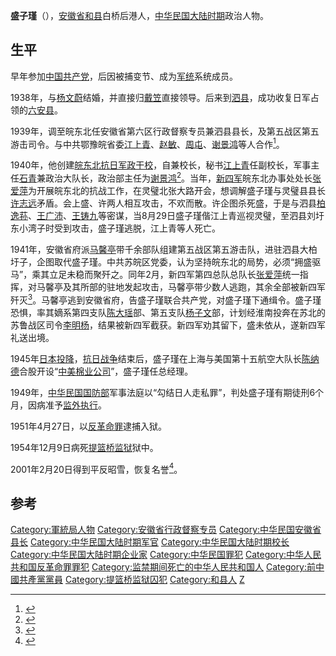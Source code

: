 '''盛子瑾'''（{{bd|1906年||1954年|12月9日}}），[[安徽省|安徽省]][[和县|和县]]白桥后港人，[[中华民国大陆时期|中华民国大陆时期]]政治人物。
==生平==
早年参加[[中国共产党|中国共产党]]，后因被捕变节、成为[[军统|军统]]系统成员。

1938年，与[[杨文蔚|杨文蔚]]结婚，并直接归[[戴笠|戴笠]]直接领导。后来到[[泗县|泗县]]，成功收复日军占领的[[六安县|六安县]]。

1939年，调至皖东北任安徽省第六区行政督察专员兼泗县县长，及第五战区第五游击司令。与中共鄂豫皖省委[[江上青|江上青]]、[[赵敏|赵敏]]、[[周屯|周屯]]、[[谢景鸿|谢景鸿]]等人合作<ref>{{cite news|title=联合盛子瑾抗日|url=http://ah.anhuinews.com/qmt/system/2011/04/11/003932256.shtml|accessdate=2015-02-17|newspaper=中安在线|archive-url=https://web.archive.org/web/20150217144903/http://ah.anhuinews.com/qmt/system/2011/04/11/003932256.shtml|archive-date=2015-02-17|dead-url=yes}}</ref>。

1940年，他创建[[皖东北抗日军政干校|皖东北抗日军政干校]]，自兼校长，秘书[[江上青|江上青]]任副校长，军事主任[[石青|石青]]兼政治大队长，政治部主任为[[谢景鸿|谢景鸿]]<ref>{{cite news|title=一片丹心日月明——江上青在宿迁|url=http://www.suqian.gov.cn/szb/cgzs/201304/d69bd25313414edfa9caf1f0b478b020.shtml|accessdate=2015-02-17|newspaper=《宿迁日报》|date=2013年4月2日|archive-url=https://web.archive.org/web/20150217142338/http://www.suqian.gov.cn/szb/cgzs/201304/d69bd25313414edfa9caf1f0b478b020.shtml|archive-date=2015年2月17日|dead-url=yes}}</ref>。当年，[[新四军|新四军]]皖东北办事处处长[[张爱萍|张爱萍]]为开展皖东北的抗战工作，在灵璧北张大路开会，想调解盛子瑾与灵璧县县长[[许志远|许志远]]矛盾。会上盛、许两人相互攻击，不欢而散。许企图杀死盛，于是与泗县[[柏逸荪|柏逸荪]]、[[王广沛|王广沛]]、[[王铸九|王铸九]]等密谋，当8月29日盛子瑾偕江上青巡视灵璧，至泗县刘圩东小湾子时受到攻击，盛子瑾逃脱，江上青等人死亡。

1941年，安徽省府派[[马馨亭|马馨亭]]带千余部队组建第五战区第五游击队，进驻泗县大柏圩子，企图取代盛子瑾。中共苏皖区党委，认为坚持皖东北的局势，必须“拥盛驱马”，乘其立足未稳而聚歼之。同年2月，新四军第四总队总队长[[张爱萍|张爱萍]]统一指挥，对马馨亭及其所部的驻地发起攻击，马馨亭带少数人逃跑，其余全部被新四军歼灭<ref>{{cite news|title=皖南事变中的国民党桂系：调派三个师进攻无为新四军|url=http://news.ifeng.com/a/20141211/42696088_1.shtml|accessdate=2015-02-17|newspaper=凤凰网|archive-date=2019-06-13|archive-url=https://web.archive.org/web/20190613221311/http://news.ifeng.com/a/20141211/42696088_1.shtml|dead-url=no}}</ref>。马馨亭逃到安徽省府，告盛子瑾联合共产党，对盛子瑾下通缉令。盛子瑾恐惧，率其嫡系第四支队[[陈大瑶|陈大瑶]]部、第五支队[[杨子文|杨子文]]部，计划经淮南投奔在苏北的苏鲁战区司令[[李明杨|李明杨]]，结果被新四军截获。新四军劝其留下，盛未依从，遂新四军礼送出境。

1945年[[日本投降|日本投降]]，[[抗日战争|抗日战争]]结束后，盛子瑾在上海与美国第十五航空大队长[[陈纳德|陈纳德]]合股开设“[[中美棉业公司|中美棉业公司]]”，盛子瑾任总经理。

1949年，[[中华民国国防部|中华民国国防部]]军事法庭以“勾结日人走私罪”，判处盛子瑾有期徒刑6个月，因病准予[[监外执行|监外执行]]。

1951年4月27日，以[[反革命罪|反革命罪]]逮捕入狱。

1954年12月9日病死[[提篮桥监狱|提篮桥监狱]]狱中。

2001年2月20日得到平反昭雪，恢复名誉<ref>{{cite news|author=东东_gy|title=我那位“历史反革命”的父亲|url=http://zhenhua.163.com/14/0404/10/9OVSD6U4000465RE.html|accessdate=2015-02-17|newspaper=网易|archiveurl=https://web.archive.org/web/20150217144307/http://zhenhua.163.com/14/0404/10/9OVSD6U4000465RE.html|archivedate=2015-02-17|deadurl=yes}}</ref>。

==参考==
{{Reflist|2}}

{{DEFAULTSORT:S}}
[[Category:軍統局人物|Category:軍統局人物]]
[[Category:安徽省行政督察专员|Category:安徽省行政督察专员]]
[[Category:中华民国安徽省县长|Category:中华民国安徽省县长]]
[[Category:中华民国大陆时期军官|Category:中华民国大陆时期军官]]
[[Category:中华民国大陆时期校长|Category:中华民国大陆时期校长]]
[[Category:中华民国大陆时期企业家|Category:中华民国大陆时期企业家]]
[[Category:中华民国罪犯|Category:中华民国罪犯]]
[[Category:中华人民共和国反革命罪罪犯|Category:中华人民共和国反革命罪罪犯]]
[[Category:监禁期间死亡的中华人民共和国人|Category:监禁期间死亡的中华人民共和国人]]
[[Category:前中國共產黨黨員|Category:前中國共產黨黨員]]
[[Category:提篮桥监狱囚犯|Category:提篮桥监狱囚犯]]
[[Category:和县人|Category:和县人]]
[[Category:盛姓|Z]]